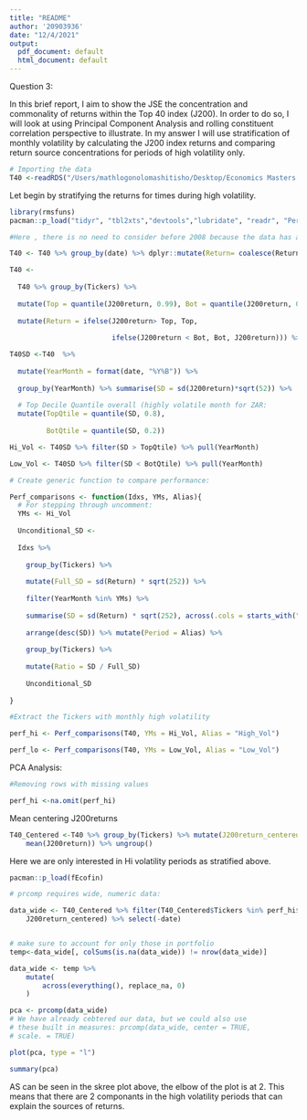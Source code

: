 ```yaml
---
title: "README"
author: '20903936'
date: "12/4/2021"
output:
  pdf_document: default
  html_document: default
---
```


Question 3:

In this brief report, I aim to show the JSE the concentration and commonality of returns within the Top 40 index (J200). In order to do so, I will look at using Principal Component Analysis and rolling constituent correlation perspective to illustrate. In my answer I will use stratification of monthly volatility by calculating the J200 index returns and comparing return source concentrations for periods of high volatility only. 

```r

# Importing the data
T40 <-readRDS("/Users/mathlogonolomashitisho/Desktop/Economics Masters /Semester 2/Fin Metrics/Financial Econometrics Practical/data/T40.rds", refhook = NULL)
```


Let begin by stratifying the returns for times during high volatility. 

```r
library(rmsfuns)
pacman::p_load("tidyr", "tbl2xts","devtools","lubridate", "readr", "PerformanceAnalytics", "ggplot2", "dplyr")

```



```r
#Here , there is no need to consider before 2008 because the data has already provided for the surviving tickers. Also changed NA to zero because sometimes a a ticker will not make it into the index.

T40 <- T40 %>% group_by(date) %>% dplyr::mutate(Return= coalesce(Return,0)) %>% dplyr::mutate(J200= coalesce(J200,0)) %>% mutate(J200return = J200 * Return) %>% select(-J400)
```


```r
T40 <-
  
  T40 %>% group_by(Tickers) %>% 
  
  mutate(Top = quantile(J200return, 0.99), Bot = quantile(J200return, 0.01)) %>% 
  
  mutate(Return = ifelse(J200return> Top, Top, 
                         
                         ifelse(J200return < Bot, Bot, J200return))) %>% ungroup() %>%  mutate(YearMonth = format(date, "%Y%B"))


```


```r
T40SD <-T40  %>% 
  
  mutate(YearMonth = format(date, "%Y%B")) %>% 
  
  group_by(YearMonth) %>% summarise(SD = sd(J200return)*sqrt(52)) %>% 
  
  # Top Decile Quantile overall (highly volatile month for ZAR:
  mutate(TopQtile = quantile(SD, 0.8),
         
         BotQtile = quantile(SD, 0.2))
```


```r
Hi_Vol <- T40SD %>% filter(SD > TopQtile) %>% pull(YearMonth)

Low_Vol <- T40SD %>% filter(SD < BotQtile) %>% pull(YearMonth)
```

```r
# Create generic function to compare performance:

Perf_comparisons <- function(Idxs, YMs, Alias){
  # For stepping through uncomment:
  YMs <- Hi_Vol
  
  Unconditional_SD <- 
    
  Idxs %>% 
    
    group_by(Tickers) %>% 
    
    mutate(Full_SD = sd(Return) * sqrt(252)) %>% 
    
    filter(YearMonth %in% YMs) %>% 
    
    summarise(SD = sd(Return) * sqrt(252), across(.cols = starts_with("Full"), .fns = max)) %>% 
    
    arrange(desc(SD)) %>% mutate(Period = Alias) %>% 
    
    group_by(Tickers) %>% 
    
    mutate(Ratio = SD / Full_SD)
    
    Unconditional_SD
  
}
```


```r
#Extract the Tickers with monthly high volatility

perf_hi <- Perf_comparisons(T40, YMs = Hi_Vol, Alias = "High_Vol")

perf_lo <- Perf_comparisons(T40, YMs = Low_Vol, Alias = "Low_Vol")

```

PCA Analysis:


```r
#Removing rows with missing values 

perf_hi <-na.omit(perf_hi)

```


Mean centering J200returns 
```r

T40_Centered <-T40 %>% group_by(Tickers) %>% mutate(J200return_centered = J200return  - 
    mean(J200return)) %>% ungroup()
```


Here we are only interested in Hi volatility periods as stratified above.

```r

pacman::p_load(fEcofin)

# prcomp requires wide, numeric data:

data_wide <- T40_Centered %>% filter(T40_Centered$Tickers %in% perf_hi$Tickers) %>% dplyr::mutate(Return= coalesce(Return,0))  %>% select(date, Tickers, J200return_centered) %>% spread(Tickers, 
    J200return_centered) %>% select(-date)


# make sure to account for only those in portfolio
temp<-data_wide[, colSums(is.na(data_wide)) != nrow(data_wide)]

data_wide <- temp %>%
    mutate(
        across(everything(), replace_na, 0)
    )

pca <- prcomp(data_wide)
# We have already cebtered our data, but we could also use
# these built in measures: prcomp(data_wide, center = TRUE,
# scale. = TRUE)

```


```r

plot(pca, type = "l")
```


```r
summary(pca)
```
AS can be seen in the skree plot above, the elbow of the plot is at 2. This means that there are 2 componants in the high volatility periods that can explain the sources of returns. 

